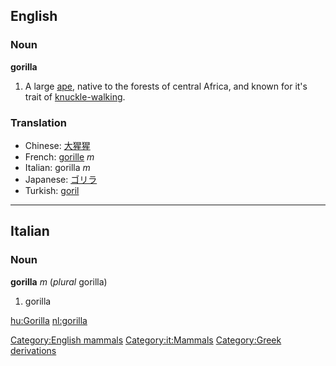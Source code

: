 {{wikipedia}}

==English==
[[Category:English mammals]]

===Noun===
'''gorilla'''

# A large [[ape]], native to the forests of central Africa, and known for it's trait of [[knuckle-walking]].

===Translation===
*Chinese: [[大猩猩]]
*French: [[gorille]] ''m''
*Italian: gorilla ''m''
*Japanese: [[ゴリラ]]
*Turkish: [[goril]]

----

==Italian==
[[Category:it:Mammals]]

===Noun===
'''gorilla''' ''m'' (''plural'' gorilla)

# gorilla

[[hu:Gorilla]]
[[nl:gorilla]]
[[Category:Greek derivations]]
